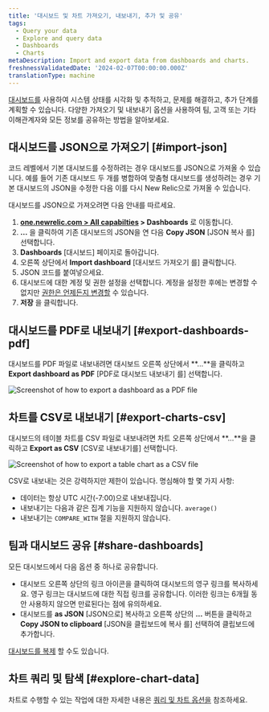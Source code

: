 ```yaml
---
title: '대시보드 및 차트 가져오기, 내보내기, 추가 및 공유'
tags:
  - Query your data
  - Explore and query data
  - Dashboards
  - Charts
metaDescription: Import and export data from dashboards and charts.
freshnessValidatedDate: '2024-02-07T00:00:00.000Z'
translationType: machine
---
```




[대시보드를](/docs/query-your-data/explore-query-data/dashboards/introduction-dashboards/) 사용하여 시스템 상태를 시각화 및 추적하고, 문제를 해결하고, 추가 단계를 계획할 수 있습니다. 다양한 가져오기 및 내보내기 옵션을 사용하여 팀, 고객 또는 기타 이해관계자와 모든 정보를 공유하는 방법을 알아보세요.

## 대시보드를 JSON으로 가져오기 [#import-json]

코드 레벨에서 기본 대시보드를 수정하려는 경우 대시보드를 JSON으로 가져올 수 있습니다. 예를 들어 기존 대시보드 두 개를 병합하여 맞춤형 대시보드를 생성하려는 경우 기본 대시보드의 JSON을 수정한 다음 이를 다시 New Relic으로 가져올 수 있습니다.

대시보드를 JSON으로 가져오려면 다음 안내를 따르세요.

1. **[one.newrelic.com > All capabilties](https://one.newrelic.com/all-capabilities) > Dashboards** 로 이동합니다.
2. **...** 을 클릭하여 기존 대시보드의 JSON을 연 다음 **Copy JSON** \[JSON 복사 를] 선택합니다.
3. **Dashboards** \[대시보드] 페이지로 돌아갑니다.
4. 오른쪽 상단에서 **Import dashboard** \[대시보드 가져오기 를] 클릭합니다.
5. JSON 코드를 붙여넣으세요.
6. 대시보드에 대한 계정 및 권한 설정을 선택합니다. 계정을 설정한 후에는 변경할 수 없지만 [권한은 언제든지 변경할](/docs/query-your-data/explore-query-data/dashboards/manage-your-dashboard/#dash-settings) 수 있습니다.
7. **저장** 을 클릭합니다.

## 대시보드를 PDF로 내보내기 [#export-dashboards-pdf]

대시보드를 PDF 파일로 내보내려면 대시보드 오른쪽 상단에서 **...**을 클릭하고 **Export dashboard as PDF** \[PDF로 대시보드 내보내기 를] 선택합니다.

<img
  title="Export dashboard as PDF"
  alt="Screenshot of how to export a dashboard as a PDF file"
  src={dashboardsExportPdf}
/>

## 차트를 CSV로 내보내기 [#export-charts-csv]

대시보드의 테이블 차트를 CSV 파일로 내보내려면 차트 오른쪽 상단에서 **...**을 클릭하고 **Export as CSV** \[CSV로 내보내기를] 선택합니다.

<img
  title="Export chart as CSV"
  alt="Screenshot of how to export a table chart as a CSV file"
  src={dashboardsExportCsv}
/>

CSV로 내보내는 것은 강력하지만 제한이 있습니다. 명심해야 할 몇 가지 사항:

* 데이터는 항상 UTC 시간(-7:00)으로 내보내집니다.
* 내보내기는 다음과 같은 집계 기능을 지원하지 않습니다. `average()`
* 내보내기는 `COMPARE_WITH` 절을 지원하지 않습니다.

## 팀과 대시보드 공유 [#share-dashboards]

모든 대시보드에서 다음 옵션 중 하나로 공유합니다.

* 대시보드 오른쪽 상단의 링크 아이콘을 클릭하여 대시보드의 영구 링크를 복사하세요. 영구 링크는 대시보드에 대한 직접 링크를 공유합니다. 이러한 링크는 6개월 동안 사용하지 않으면 만료된다는 점에 유의하세요.
* 대시보드를 **as JSON** \[JSON으로] 복사하고 오른쪽 상단의 **...** 버튼을 클릭하고 **Copy JSON to clipboard** \[JSON을 클립보드에 복사 를] 선택하여 클립보드에 추가합니다.

[대시보드를 복제](/docs/query-your-data/explore-query-data/dashboards/introduction-dashboards/#dashboards-clone) 할 수도 있습니다.

## 차트 쿼리 및 탐색 [#explore-chart-data]

차트로 수행할 수 있는 작업에 대한 자세한 내용은 [쿼리 및 차트 옵션을](/docs/new-relic-solutions/new-relic-one/ui-data/basic-ui-features/#data-analysis) 참조하세요.